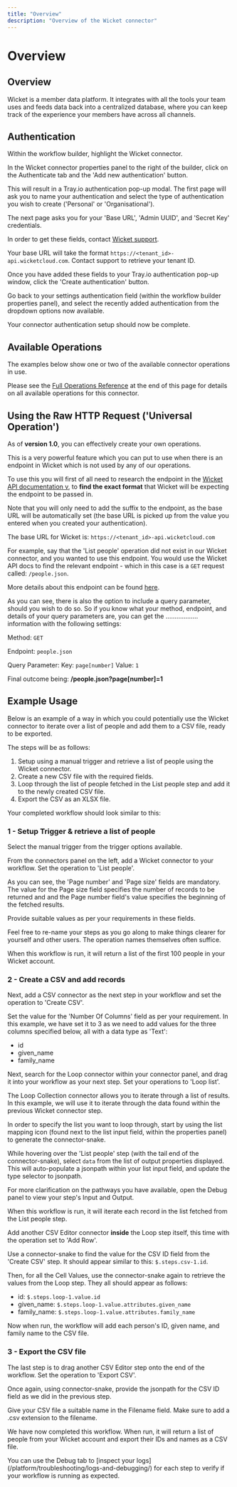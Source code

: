 ```yaml
---
title: "Overview"
description: "Overview of the Wicket connector"
---
```


# Overview

## Overview

Wicket is a member data platform. It integrates with all the tools your team uses and feeds data back into a centralized database, where you can keep track of the experience your members have across all channels.

## Authentication

Within the workflow builder, highlight the Wicket connector.

In the Wicket connector properties panel to the right of the builder, click on the Authenticate tab and the 'Add new authentication' button.

This will result in a Tray.io authentication pop-up modal. The first page will ask you to name your authentication and select the type of authentication you wish to create ('Personal' or 'Organisational').

The next page asks you for your 'Base URL', 'Admin UUID', and 'Secret Key' credentials.

In order to get these fields, contact [Wicket support](https://support.wicket.io/).

Your base URL will take the format `https://<tenant_id>-api.wicketcloud.com`. Contact support to retrieve your tenant ID.

Once you have added these fields to your Tray.io authentication pop-up window, click the 'Create authentication' button.

Go back to your settings authentication field (within the workflow builder properties panel), and select the recently added authentication from the dropdown options now available.

Your connector authentication setup should now be complete.

## Available Operations

The examples below show one or two of the available connector operations in use.

Please see the [Full Operations Reference](#operationsFull) at the end of this page for details on all available operations for this connector.

## Using the Raw HTTP Request ('Universal Operation')

As of **version 1.0**, you can effectively create your own operations.

This is a very powerful feature which you can put to use when there is an endpoint in Wicket which is not used by any of our operations.

To use this you will first of all need to research the endpoint in the [Wicket API documentation v](https://wicketapi.docs.apiary.io/#), to **find the exact format** that Wicket will be expecting the endpoint to be passed in.

Note that you will only need to add the suffix to the endpoint, as the base URL will be automatically set (the base URL is picked up from the value you entered when you created your authentication).

The base URL for Wicket is: `https://<tenant_id>-api.wicketcloud.com`

For example, say that the 'List people' operation did not exist in our Wicket connector, and you wanted to use this endpoint. You would use the Wicket API docs to find the relevant endpoint - which in this case is a `GET` request called: `/people.json`.

More details about this endpoint can be found [here](https://wicketapi.docs.apiary.io/#reference/main-resources/people/fetch-people).

As you can see, there is also the option to include a query parameter, should you wish to do so. So if you know what your method, endpoint, and details of your query parameters are, you can get the .................. information with the following settings:

Method: `GET`

Endpoint: `people.json`

Query Parameter: Key: `page[number]` Value: `1`

Final outcome being: **/people.json?page[number]=1**

## Example Usage

Below is an example of a way in which you could potentially use the Wicket connector to iterate over a list of people and add them to a CSV file, ready to be exported.

The steps will be as follows:

1. Setup using a manual trigger and retrieve a list of people using the Wicket connector.
2. Create a new CSV file with the required fields.
3. Loop through the list of people fetched in the List people step and add it to the newly created CSV file.
4. Export the CSV as an XLSX file.

Your completed workflow should look similar to this:

### 1 - Setup Trigger & retrieve a list of people

Select the manual trigger from the trigger options available.

From the connectors panel on the left, add a Wicket connector to your workflow. Set the operation to 'List people'.

As you can see, the 'Page number' and 'Page size' fields are mandatory. The value for the Page size field specifies the number of records to be returned and and the Page number field's value specifies the beginning of the fetched results.

Provide suitable values as per your requirements in these fields.

Feel free to re-name your steps as you go along to make things clearer for yourself and other users. The operation names themselves often suffice.

When this workflow is run, it will return a list of the first 100 people in your Wicket account.

### 2 - Create a CSV and add records

Next, add a CSV connector as the next step in your workflow and set the operation to 'Create CSV'.

Set the value for the 'Number Of Columns' field as per your requirement. In this example, we have set it to 3 as we need to add values for the three columns specified below, all with a data type as 'Text':

- id
- given_name
- family_name

Next, search for the Loop connector within your connector panel, and drag it into your workflow as your next step. Set your operations to 'Loop list'.

The Loop Collection connector allows you to iterate through a list of results. In this example, we will use it to iterate through the data found within the previous Wicket connector step.

In order to specify the list you want to loop through, start by using the list mapping icon (found next to the list input field, within the properties panel) to generate the connector-snake.

While hovering over the 'List people' step (with the tail end of the connector-snake), select `data` from the list of output properties displayed. This will auto-populate a jsonpath within your list input field, and update the type selector to jsonpath.

For more clarification on the pathways you have available, open the Debug panel to view your step's Input and Output.

When this workflow is run, it will iterate each record in the list fetched from the List people step.

Add another CSV Editor connector **inside** the Loop step itself, this time with the operation set to 'Add Row'.

Use a connector-snake to find the value for the CSV ID field from the 'Create CSV' step. It should appear similar to this: `$.steps.csv-1.id`.

Then, for all the Cell Values, use the connector-snake again to retrieve the values from the Loop step. They all should appear as follows:

- id: `$.steps.loop-1.value.id`
- given_name: `$.steps.loop-1.value.attributes.given_name`
- family_name: `$.steps.loop-1.value.attributes.family_name`

Now when run, the workflow will add each person's ID, given name, and family name to the CSV file.

### 3 - Export the CSV file

The last step is to drag another CSV Editor step onto the end of the workflow. Set the operation to 'Export CSV'.

Once again, using connector-snake, provide the jsonpath for the CSV ID field as we did in the previous step.

Give your CSV file a suitable name in the Filename field. Make sure to add a .csv extension to the filename.

We have now completed this workflow. When run, it will return a list of people from your Wicket account and export their IDs and names as a CSV file.

You can use the Debug tab to [inspect your logs] (/platform/troubleshooting/logs-and-debugging/) for each step to verify if your workflow is running as expected.
